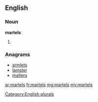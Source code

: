 ==English==

===Noun===
'''martels'''

# {{plural of|[[martel]]}}

===Anagrams===
* [[armlets#English|armlets]]
* [[lamster#English|lamster]]
* [[malters#English|malters]]

[[Category:English plurals]]

[[ar:martels]]
[[fr:martels]]
[[mg:martels]]
[[my:martels]]